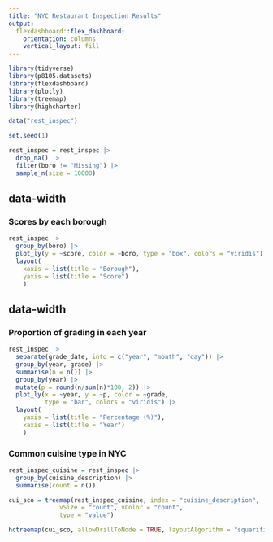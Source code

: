 ```yaml
---
title: "NYC Restaurant Inspection Results"
output: 
  flexdashboard::flex_dashboard:
    orientation: columns
    vertical_layout: fill
---
```


```r
library(tidyverse)
library(p8105.datasets)
library(flexdashboard)
library(plotly)
library(treemap)
library(highcharter)

data("rest_inspec")

set.seed(1)

rest_inspec = rest_inspec |> 
  drop_na() |> 
  filter(boro != "Missing") |> 
  sample_n(size = 10000)
```


{data-width=650}
-----------------------------------------------------------------------

### Scores by each borough 

```r
rest_inspec |> 
  group_by(boro) |> 
  plot_ly(y = ~score, color = ~boro, type = "box", colors = "viridis") |> 
  layout(
    xaxis = list(title = "Borough"),
    yaxis = list(title = "Score")
    )
```

{data-width=350}
-----------------------------------------------------------------------

### Proportion of grading in each year

```r
rest_inspec |> 
  separate(grade_date, into = c("year", "month", "day")) |> 
  group_by(year, grade) |> 
  summarise(n = n()) |> 
  group_by(year) |> 
  mutate(p = round(n/sum(n)*100, 2)) |> 
  plot_ly(x = ~year, y = ~p, color = ~grade,
          type = "bar", colors = "viridis") |> 
  layout(
    yaxis = list(title = "Percentage (%)"),
    xaxis = list(title = "Year")
    )
```

### Common cuisine type in NYC

```r
rest_inspec_cuisine = rest_inspec |> 
  group_by(cuisine_description) |> 
  summarise(count = n())

cui_sco = treemap(rest_inspec_cuisine, index = "cuisine_description",
              vSize = "count", vColor = "count",
              type = "value") 
```

```r
hctreemap(cui_sco, allowDrillToNode = TRUE, layoutAlgorithm = "squarified") 
```

